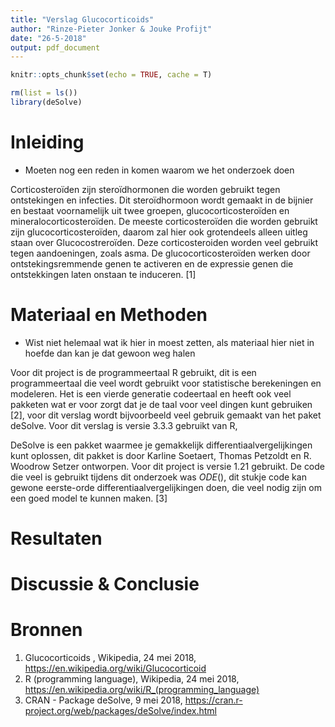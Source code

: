 ```yaml
---
title: "Verslag Glucocorticoids"
author: "Rinze-Pieter Jonker & Jouke Profijt"
date: "26-5-2018"
output: pdf_document
---
```


```r
knitr::opts_chunk$set(echo = TRUE, cache = T)
```

```r
rm(list = ls())
library(deSolve)
```

\tableofcontents

\pagebreak

# Inleiding

* Moeten nog een reden in komen waarom we het onderzoek doen

Corticosteroïden zijn steroïdhormonen die worden gebruikt tegen ontstekingen en infecties. Dit steroïdhormoon wordt  gemaakt in de bijnier en bestaat voornamelijk uit twee groepen, glucocorticosteroïden en mineralocorticosteroïden. De meeste corticosteroïden die worden gebruikt zijn glucocorticosteroïden, daarom zal hier ook grotendeels alleen uitleg staan over Glucocostreroïden. Deze corticosteroiden worden veel gebruikt tegen aandoeningen, zoals asma. De glucocorticosteroïden werken door ontstekingsremmende genen te activeren en de expressie genen die ontstekkingen laten onstaan te induceren. [1]

\pagebreak

# Materiaal en Methoden

* Wist niet helemaal wat ik hier in moest zetten, als materiaal hier niet in hoefde dan kan je dat gewoon weg halen


Voor dit project is de programmeertaal R gebruikt, dit is een programmeertaal die veel wordt gebruikt voor statistische berekeningen en modeleren. Het is een vierde generatie codeertaal en heeft ook veel pakketen wat er voor zorgt dat je de taal voor veel dingen kunt gebruiken [2], voor dit verslag wordt bijvoorbeeld veel gebruik gemaakt van het paket deSolve. Voor dit verslag is versie 3.3.3 gebruikt van R,

DeSolve is een pakket waarmee je gemakkelijk differentiaalvergelijkingen kunt oplossen, dit pakket is door Karline Soetaert, Thomas Petzoldt en R. Woodrow Setzer ontworpen. Voor dit project is versie 1.21 gebruikt. De code die veel is gebruikt tijdens dit onderzoek was $ODE()$, dit stukje code kan gewone eerste-orde differentiaalvergelijkingen doen, die veel nodig zijn om een goed model te kunnen maken. [3]


\pagebreak

# Resultaten



\pagebreak

# Discussie & Conclusie



\pagebreak

# Bronnen

1. Glucocorticoids , Wikipedia, 24 mei 2018, [https://en.wikipedia.org/wiki/Glucocorticoid](https://en.wikipedia.org/wiki/Glucocorticoid)
2. R (programming language), Wikipedia, 24 mei 2018, [https://en.wikipedia.org/wiki/R_(programming_language)](https://en.wikipedia.org/wiki/R_(programming_language))
3. CRAN - Package deSolve, 9 mei 2018, [https://cran.r-project.org/web/packages/deSolve/index.html](https://cran.r-project.org/web/packages/deSolve/index.html) 

